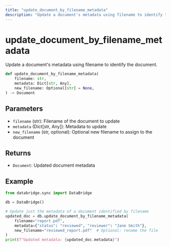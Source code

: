 ```yaml
---
title: "update_document_by_filename_metadata"
description: "Update a document's metadata using filename to identify the document"
---
```


# update_document_by_filename_metadata

Update a document's metadata using filename to identify the document.

```python
def update_document_by_filename_metadata(
    filename: str,
    metadata: Dict[str, Any],
    new_filename: Optional[str] = None,
) -> Document
```

## Parameters

- `filename` (str): Filename of the document to update
- `metadata` (Dict[str, Any]): Metadata to update
- `new_filename` (str, optional): Optional new filename to assign to the document

## Returns

- `Document`: Updated document metadata

## Example

```python
from databridge.sync import DataBridge

db = DataBridge()

# Update just the metadata of a document identified by filename
updated_doc = db.update_document_by_filename_metadata(
    filename="report.pdf",
    metadata={"status": "reviewed", "reviewer": "Jane Smith"},
    new_filename="reviewed_report.pdf"  # Optional: rename the file
)
print(f"Updated metadata: {updated_doc.metadata}")
``` 
